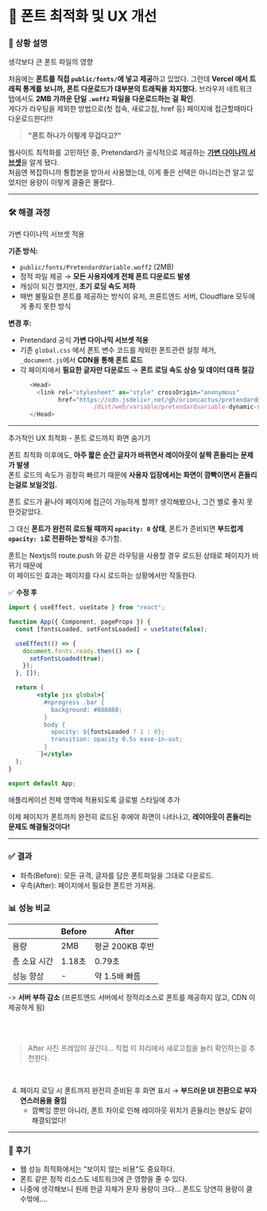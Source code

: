 
# 🚀 폰트 최적화 및 UX 개선

### 📝 상황 설명

생각보다 큰 폰트 파일의 영향

처음에는 **폰트를 직접 `public/fonts/`에 넣고 제공**하고 있었다.
그런데 **Vercel 에서 트래픽 통계를 보니까, 폰트 다운로드가 대부분의 트래픽을 차지했다.**
브라우저 네트워크 탭에서도 **2MB 가까운 단일 `.woff2` 파일을 다운로드하는 걸 확인**.<br/>
게다가 라우팅을 제외한 방법으로(첫 접속, 새로고침, href 등) <span className="text-red-500 font-semibold">페이지에  접근할때마다</span> 다운로드한다!!!

>  **"폰트 하나가 이렇게 무겁다고?"**

웹사이트 최적화를 고민하던 중, Pretendard가 공식적으로 제공하는 [**가변 다이나믹 서브셋**](https://github.com/orioncactus/pretendard?tab=readme-ov-file#%EA%B0%80%EB%B3%80-%EB%8B%A4%EC%9D%B4%EB%82%98%EB%AF%B9-%EC%84%9C%EB%B8%8C%EC%85%8B)을 알게 됐다.<br/>
처음엔 복잡하니까 통합본을 받아서 사용했는데, 이게 좋은 선택은 아니라는건 알고 있었지만 용량이 이렇게 클줄은 몰랐다.<br/>

---

### 🛠️ 해결 과정
가변 다이나믹 서브셋 적용

**기존 방식:**
- `public/fonts/PretendardVariable.woff2` (2MB)
- 정적 파일 제공 → **모든 사용자에게 전체 폰트 다운로드 발생**
- 캐싱이 되긴 했지만, **초기 로딩 속도 저하**
- 매번 불필요한 폰트를 제공하는 방식이 유저, 프론트엔드 서버, Cloudflare 모두에게 좋지 못한 방식

**변경 후:**
- Pretendard 공식 **가변 다이나믹 서브셋 적용**
- 기존 `global.css` 에서 폰트 변수 코드를 제외한 폰트관련 설정 제거, `_document.js`에서 **CDN을 통해 폰트 로드**
- 각 페이지에서 **필요한 글자만 다운로드** → **폰트 로딩 속도 상승 및 데이터 대폭 절감**

```js filename="_document.js"
      <Head>
        <link rel="stylesheet" as="style" crossOrigin="anonymous"
              href="https://cdn.jsdelivr.net/gh/orioncactus/pretendard@v1.3.9
                        /dist/web/variable/pretendardvariable-dynamic-subset.min.css"/>
      </Head>
```

---

<span className="text-xl font-semibold">추가적인 UX 최적화</span> - 폰트 로드까지 화면 숨기기

폰트 최적화 이후에도, **아주 짧은 순간 글자가 바뀌면서 레이아웃이 살짝 흔들리는 문제가 발생**<br/>
폰트 로드의 속도가 굉장히 빠르기 때문에 **사용자 입장에서는 화면이 깜빡이면서 흔들리는걸로 보일것임.**

폰트 로드가 끝나야 페이지에 접근이 가능하게 할까? 생각해봤으나, 그건 별로 좋지 못한것같았다.

그 대신 **폰트가 완전히 로드될 때까지 `opacity: 0` 상태**,
폰트가 준비되면 **부드럽게 `opacity: 1`로 전환하는 방식**을 추가함.

폰트는 Nextjs의 route.push 와 같은 라우팅을 사용할 경우 로드된 상태로 페이지가 바뀌기 때문에<br/>이 페이드인 효과는 페이지를 다시 로드하는 상황에서만 작동한다.


✅ **수정 후**
```jsx filename="_app.jsx" {4, 6-10, 17-20}
import { useEffect, useState } from "react";

function App({ Component, pageProps }) {
  const [fontsLoaded, setFontsLoaded] = useState(false);

  useEffect(() => {
    document.fonts.ready.then(() => {
      setFontsLoaded(true);
    });
  }, []);

  return (
        <style jsx global>{`
          #nprogress .bar {
            background: #888888;
          }
          body {
            opacity: ${fontsLoaded ? 1 : 0};
            transition: opacity 0.5s ease-in-out;
          }
        `}</style>
  );
}

export default App;
```

애플리케이션 전체 영역에 적용되도록 글로벌 스타일에 추가

 이제 페이지가 폰트까지 완전히 로드된 후에야 화면이 나타나고, **레이아웃이 흔들리는 문제도 해결될것이다!**

---

### ✅ 결과

<BeforeAfter
    beforeSrc={fontSizeBefore}
    afterSrc={fontSizeAfter}
    beforeAlt="Before"
    afterAlt="After"
/>

   - 좌측(Before): 모든 규격, 글자를 담은 폰트파일을 그대로 다운로드.
   - 우측(After): 페이지에서 필요한 폰트만 가져옴.

### 📊 성능 비교

|  | **Before** | **After** |
| --- | --- | --- |
| 용량 | 2MB | 평균 200KB 후반 |
| 총 소요 시간 | 1.18초 | 0.79초 |
| 성능 향상 | - | 약 1.5배 빠름 |

-> **서버 부하 감소** (프론트엔드 서버에서 정적리소스로 폰트를 제공하지 않고, CDN 이 제공하게 됨)

<br/>
<br/>

<BeforeAfter
    beforeSrc={fontUXBefore}
    afterSrc={fontUXAfter}
    beforeAlt="Before"
    afterAlt="After"
/>
> After 사진 프레임이 끊긴다... 직접 이 자리에서 새로고침을 눌러 확인하는걸 추천한다.
<br/>

4. 페이지 로딩 시 폰트까지 완전히 준비된 후 화면 표시 → **부드러운 UI 전환으로 부자연스러움을 줄임**
    - 깜빡임 뿐만 아니라, 폰트 차이로 인해 레이아웃 위치가 흔들리는 현상도 같이 해결되었다!


---

### 💬 후기
- 웹 성능 최적화에서는 "보이지 않는 비용"도 중요하다.
- 폰트 같은 정적 리소스도 네트워크에 큰 영향을 줄 수 있다.
- 나중에 생각해보니 원래 한글 자체가 문자 용량이 크다... 폰트도 당연히 용량이 클수밖에....